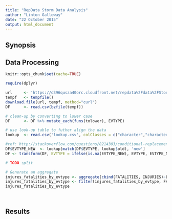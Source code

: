 ```yaml
---
title: "RepData Storm Data Analysis"
author: "Linton Galloway"
date: "22 October 2015"
output: html_document
---
```


## Synopsis



## Data Processing

```r
knitr::opts_chunk$set(cache=TRUE)

require(dplyr)
```


```r
url     <- 'https://d396qusza40orc.cloudfront.net/repdata%2Fdata%2FStormData.csv.bz2'
tempf   <- tempfile()
download.file(url, tempf, method="curl")
DF      <- read.csv(bzfile(tempf))
```

```r

# clean-up by converting to lower case
DF      <- DF %>% mutate_each(funs(tolower), EVTYPE)

# use look-up table to futher align the data
lookup  <- read.csv('lookup.csv', colClasses = c("character","character"))

#ref: http://stackoverflow.com/questions/8214303/conditional-replacement-of-values-in-a-data-frame
DF$EVTYPE_NEW  <- lookup[match(DF$EVTYPE, lookup$old), 'new']
DF <- transform(DF, EVTYPE = ifelse(is.na(EVTYPE_NEW), EVTYPE, EVTYPE_NEW)) 

# TODO split  

# Generate an aggregate
injures_fatalities_by_evtype <- aggregate(cbind(FATALITIES, INJURIES)~EVTYPE, data=DF, sum)
injures_fatalities_by_evtype <- filter(injures_fatalities_by_evtype, FATALITIES != 0 | INJURIES != 0)
injures_fatalities_by_evtype



```

```r

```

## Results

```r

```
